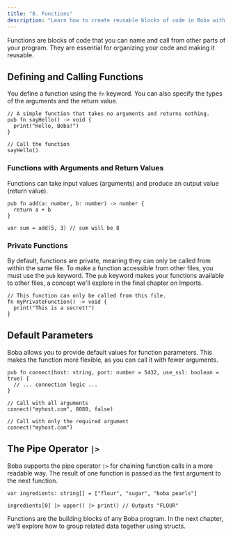```yaml
---
title: "8. Functions"
description: "Learn how to create reusable blocks of code in Boba with functions."
---
```


Functions are blocks of code that you can name and call from other parts of your program. They are essential for organizing your code and making it reusable.

## Defining and Calling Functions

You define a function using the `fn` keyword. You can also specify the types of the arguments and the return value.

```boba
// A simple function that takes no arguments and returns nothing.
pub fn sayHello() -> void {
  print("Hello, Boba!")
}

// Call the function
sayHello()
```

### Functions with Arguments and Return Values

Functions can take input values (arguments) and produce an output value (return value).

```boba
pub fn add(a: number, b: number) -> number {
  return a + b
}

var sum = add(5, 3) // sum will be 8
```

### Private Functions

By default, functions are private, meaning they can only be called from within the same file. To make a function accessible from other files, you must use the `pub` keyword. The `pub` keyword makes your functions available to other files, a concept we'll explore in the final chapter on Imports.

```boba
// This function can only be called from this file.
fn myPrivateFunction() -> void {
  print("This is a secret!")
}
```

## Default Parameters

Boba allows you to provide default values for function parameters. This makes the function more flexible, as you can call it with fewer arguments.

```boba
pub fn connect(host: string, port: number = 5432, use_ssl: boolean = true) {
  // ... connection logic ...
}

// Call with all arguments
connect("myhost.com", 8080, false)

// Call with only the required argument
connect("myhost.com")
```

## The Pipe Operator `|>`

Boba supports the pipe operator `|>` for chaining function calls in a more readable way. The result of one function is passed as the first argument to the next function.

```boba
var ingredients: string[] = ["flour", "sugar", "boba pearls"]

ingredients[0] |> upper() |> print() // Outputs "FLOUR"
```

Functions are the building blocks of any Boba program. In the next chapter, we'll explore how to group related data together using structs.

